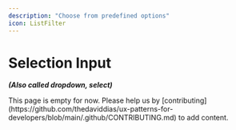 ```yaml
---
description: "Choose from predefined options"
icon: ListFilter
---
```



# Selection Input

**_(Also called dropdown, select)_**

<Callout type="warning">
  This page is empty for now. Please help us by
  [contributing](https://github.com/thedaviddias/ux-patterns-for-developers/blob/main/.github/CONTRIBUTING.md)
  to add content.
</Callout>
